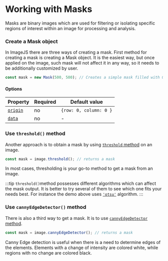 
# Working with Masks

Masks are binary images which are used for filtering or isolating specific regions of interest within an image for processing and analysis.

### Create a Mask object

In ImageJS there are three ways of creating a mask.
First method for creating a mask is creating a Mask object. It is the easiest way, but once applied on the image, such mask will not affect it in any way, so it needs to be additionally customized by user.

```ts
const mask = new Mask(500, 500); // Creates a simple mask filled with 0s of size 500x500.
```

#### Options

| Property                                                                      | Required | Default value          |
| ----------------------------------------------------------------------------- | -------- | ---------------------- |
| [`origin`](https://api.image-js.org/interfaces/index.MaskOptions.html#origin) | no       | `{row: 0, column: 0 }` |
| [`data`](https://api.image-js.org/interfaces/index.MaskOptions.html#data)     | no       | -                      |

### Use `threshold()` method

Another approach is to obtain a mask by using [`threshold` method](../features/operations/threshold.mdx 'internal link on threshold') on an image.

```ts
const mask = image.threshold(); // returns a mask
```

In most cases, thresholding is your go-to method to get a mask from an image.

<ThresholdMaskDemo />

:::tip
`threshold()`method possesses different algorithms which can affect the mask output. It is better to try several of them to see which one fits your needs best. For instance the demo above uses [`'otsu'`](https://en.wikipedia.org/wiki/Otsu%27s_method 'wikipedia link on otsu') algorithm.
:::

### Use `cannyEdgeDetector()` method

There is also a third way to get a mask. It is to use [`cannyEdgeDetector` method](../features/morphology/canny-edge-detector.mdx 'internal link on canny edge detector').

```ts
const mask = image.cannyEdgeDetector(); // returns a mask
```

<CannyMaskDemo />

Canny Edge detection is useful when there is a need to determine edges of the elements. Elements with a change of intensity are colored white, while regions with no change are colored black.
